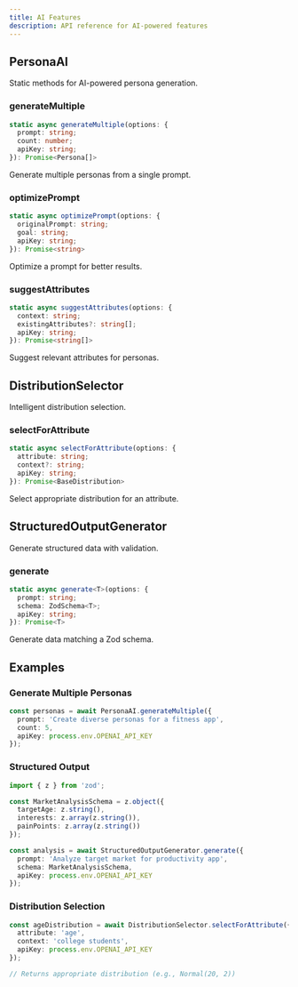 ```yaml
---
title: AI Features
description: API reference for AI-powered features
---
```


## PersonaAI

Static methods for AI-powered persona generation.

### generateMultiple

```typescript
static async generateMultiple(options: {
  prompt: string;
  count: number;
  apiKey: string;
}): Promise<Persona[]>
```

Generate multiple personas from a single prompt.

### optimizePrompt

```typescript
static async optimizePrompt(options: {
  originalPrompt: string;
  goal: string;
  apiKey: string;
}): Promise<string>
```

Optimize a prompt for better results.

### suggestAttributes

```typescript
static async suggestAttributes(options: {
  context: string;
  existingAttributes?: string[];
  apiKey: string;
}): Promise<string[]>
```

Suggest relevant attributes for personas.

## DistributionSelector

Intelligent distribution selection.

### selectForAttribute

```typescript
static async selectForAttribute(options: {
  attribute: string;
  context?: string;
  apiKey: string;
}): Promise<BaseDistribution>
```

Select appropriate distribution for an attribute.

## StructuredOutputGenerator

Generate structured data with validation.

### generate

```typescript
static async generate<T>(options: {
  prompt: string;
  schema: ZodSchema<T>;
  apiKey: string;
}): Promise<T>
```

Generate data matching a Zod schema.

## Examples

### Generate Multiple Personas

```typescript
const personas = await PersonaAI.generateMultiple({
  prompt: 'Create diverse personas for a fitness app',
  count: 5,
  apiKey: process.env.OPENAI_API_KEY
});
```

### Structured Output

```typescript
import { z } from 'zod';

const MarketAnalysisSchema = z.object({
  targetAge: z.string(),
  interests: z.array(z.string()),
  painPoints: z.array(z.string())
});

const analysis = await StructuredOutputGenerator.generate({
  prompt: 'Analyze target market for productivity app',
  schema: MarketAnalysisSchema,
  apiKey: process.env.OPENAI_API_KEY
});
```

### Distribution Selection

```typescript
const ageDistribution = await DistributionSelector.selectForAttribute({
  attribute: 'age',
  context: 'college students',
  apiKey: process.env.OPENAI_API_KEY
});

// Returns appropriate distribution (e.g., Normal(20, 2))
```